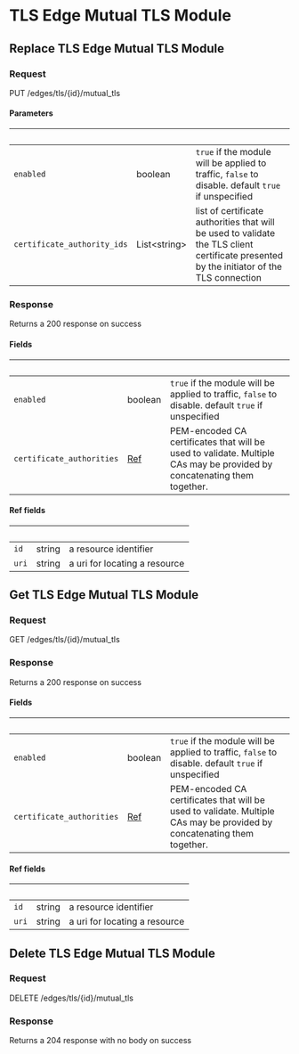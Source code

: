 
# TLS Edge Mutual TLS Module

## Replace TLS Edge Mutual TLS Module

### Request

PUT /edges/tls/{id}/mutual_tls

<TLSEdgeMutualTLSModuleReplaceRequest />

#### Parameters

| &nbsp;                      | &nbsp;             | &nbsp;                                                                                                                                    |
| --------------------------- | ------------------ | ----------------------------------------------------------------------------------------------------------------------------------------- |
| `enabled`                   | boolean            | `true` if the module will be applied to traffic, `false` to disable. default `true` if unspecified                                        |
| `certificate_authority_ids` | List&lt;string&gt; | list of certificate authorities that will be used to validate the TLS client certificate presented by the initiator of the TLS connection |

### Response

Returns a 200 response on success

<TLSEdgeMutualTLSModuleReplaceResponse />

#### Fields

| &nbsp;                    | &nbsp;             | &nbsp;                                                                                                                  |
| ------------------------- | ------------------ | ----------------------------------------------------------------------------------------------------------------------- |
| `enabled`                 | boolean            | `true` if the module will be applied to traffic, `false` to disable. default `true` if unspecified                      |
| `certificate_authorities` | [Ref](#ref-fields) | PEM-encoded CA certificates that will be used to validate. Multiple CAs may be provided by concatenating them together. |

#### Ref fields

| &nbsp; | &nbsp; | &nbsp;                        |
| ------ | ------ | ----------------------------- |
| `id`   | string | a resource identifier         |
| `uri`  | string | a uri for locating a resource |

## Get TLS Edge Mutual TLS Module

### Request

GET /edges/tls/{id}/mutual_tls

<TLSEdgeMutualTLSModuleGetRequest />

### Response

Returns a 200 response on success

<TLSEdgeMutualTLSModuleGetResponse />

#### Fields

| &nbsp;                    | &nbsp;             | &nbsp;                                                                                                                  |
| ------------------------- | ------------------ | ----------------------------------------------------------------------------------------------------------------------- |
| `enabled`                 | boolean            | `true` if the module will be applied to traffic, `false` to disable. default `true` if unspecified                      |
| `certificate_authorities` | [Ref](#ref-fields) | PEM-encoded CA certificates that will be used to validate. Multiple CAs may be provided by concatenating them together. |

#### Ref fields

| &nbsp; | &nbsp; | &nbsp;                        |
| ------ | ------ | ----------------------------- |
| `id`   | string | a resource identifier         |
| `uri`  | string | a uri for locating a resource |

## Delete TLS Edge Mutual TLS Module

### Request

DELETE /edges/tls/{id}/mutual_tls

<TLSEdgeMutualTLSModuleDeleteRequest />

### Response

Returns a 204 response with no body on success
